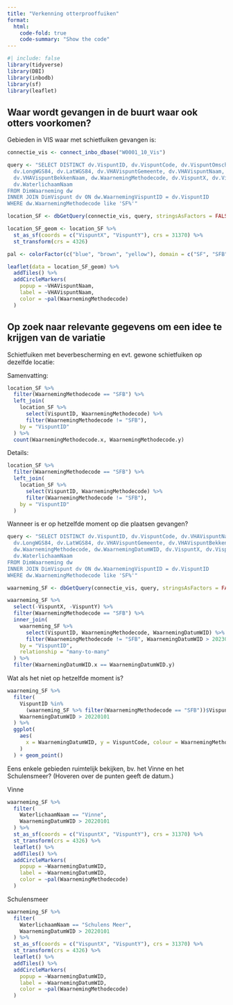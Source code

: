 ```yaml
---
title: "Verkenning otterprooffuiken"
format:
  html:
    code-fold: true
    code-summary: "Show the code"
---
```


```r
#| include: false
library(tidyverse)
library(DBI)
library(inbodb)
library(sf)
library(leaflet)
```

## Waar wordt gevangen in de buurt waar ook otters voorkomen?

Gebieden in VIS waar met schietfuiken gevangen is:

```r
connectie_vis <- connect_inbo_dbase("W0001_10_Vis")

query <- "SELECT DISTINCT dv.VispuntID, dv.VispuntCode, dv.VispuntOmschrijving,
  dv.LongWGS84, dv.LatWGS84, dv.VHAVispuntGemeente, dv.VHAVispuntNaam,
  dv.VHAVispuntBekkenNaam, dw.WaarnemingMethodecode, dv.VispuntX, dv.VispuntY,
  dv.WaterlichaamNaam
FROM DimWaarneming dw
INNER JOIN DimVispunt dv ON dw.WaarnemingVispuntID = dv.VispuntID
WHERE dw.WaarnemingMethodecode like 'SF%'"

location_SF <- dbGetQuery(connectie_vis, query, stringsAsFactors = FALSE)

location_SF_geom <- location_SF %>%
  st_as_sf(coords = c("VispuntX", "VispuntY"), crs = 31370) %>%
  st_transform(crs = 4326)

pal <- colorFactor(c("blue", "brown", "yellow"), domain = c("SF", "SFB", "SFO"))

leaflet(data = location_SF_geom) %>%
  addTiles() %>%
  addCircleMarkers(
    popup = ~VHAVispuntNaam,
    label = ~VHAVispuntNaam,
    color = ~pal(WaarnemingMethodecode)
  )
```

## Op zoek naar relevante gegevens om een idee te krijgen van de variatie

Schietfuiken met beverbescherming en evt. gewone schietfuiken op dezelfde locatie:

Samenvatting:

```r
location_SF %>%
  filter(WaarnemingMethodecode == "SFB") %>%
  left_join(
    location_SF %>%
      select(VispuntID, WaarnemingMethodecode) %>%
      filter(WaarnemingMethodecode != "SFB"),
    by = "VispuntID"
  ) %>%
  count(WaarnemingMethodecode.x, WaarnemingMethodecode.y)
```

Details:

```r
location_SF %>%
  filter(WaarnemingMethodecode == "SFB") %>%
  left_join(
    location_SF %>%
      select(VispuntID, WaarnemingMethodecode) %>%
      filter(WaarnemingMethodecode != "SFB"),
    by = "VispuntID"
  )
```

Wanneer is er op hetzelfde moment op die plaatsen gevangen?

```r
query <- "SELECT DISTINCT dv.VispuntID, dv.VispuntCode, dv.VHAVispuntNaam,
  dv.LongWGS84, dv.LatWGS84, dv.VHAVispuntGemeente, dv.VHAVispuntBekkenNaam,
  dw.WaarnemingMethodecode, dw.WaarnemingDatumWID, dv.VispuntX, dv.VispuntY,
  dv.WaterlichaamNaam
FROM DimWaarneming dw
INNER JOIN DimVispunt dv ON dw.WaarnemingVispuntID = dv.VispuntID
WHERE dw.WaarnemingMethodecode like 'SF%'"

waarneming_SF <- dbGetQuery(connectie_vis, query, stringsAsFactors = FALSE)

waarneming_SF %>%
  select(-VispuntX, -VispuntY) %>%
  filter(WaarnemingMethodecode == "SFB") %>%
  inner_join(
    waarneming_SF %>%
      select(VispuntID, WaarnemingMethodecode, WaarnemingDatumWID) %>%
      filter(WaarnemingMethodecode != "SFB", WaarnemingDatumWID > 20230101),
    by = "VispuntID",
    relationship = "many-to-many"
  ) %>%
  filter(WaarnemingDatumWID.x == WaarnemingDatumWID.y)
```

Wat als het niet op hetzelfde moment is?

```r
waarneming_SF %>%
  filter(
    VispuntID %in%
      (waarneming_SF %>% filter(WaarnemingMethodecode == "SFB"))$VispuntID,
    WaarnemingDatumWID > 20220101
  ) %>%
  ggplot(
    aes(
      x = WaarnemingDatumWID, y = VispuntCode, colour = WaarnemingMethodecode
    )
  ) + geom_point()
```

Eens enkele gebieden ruimtelijk bekijken, bv. het Vinne en het Schulensmeer?
(Hoveren over de punten geeft de datum.)

Vinne

```r
waarneming_SF %>%
  filter(
    WaterlichaamNaam == "Vinne",
    WaarnemingDatumWID > 20220101
  ) %>%
  st_as_sf(coords = c("VispuntX", "VispuntY"), crs = 31370) %>%
  st_transform(crs = 4326) %>%
  leaflet() %>%
  addTiles() %>%
  addCircleMarkers(
    popup = ~WaarnemingDatumWID,
    label = ~WaarnemingDatumWID,
    color = ~pal(WaarnemingMethodecode)
  )
```

Schulensmeer

```r
waarneming_SF %>%
  filter(
    WaterlichaamNaam == "Schulens Meer",
    WaarnemingDatumWID > 20220101
  ) %>%
  st_as_sf(coords = c("VispuntX", "VispuntY"), crs = 31370) %>%
  st_transform(crs = 4326) %>%
  leaflet() %>%
  addTiles() %>%
  addCircleMarkers(
    popup = ~WaarnemingDatumWID,
    label = ~WaarnemingDatumWID,
    color = ~pal(WaarnemingMethodecode)
  )
```

